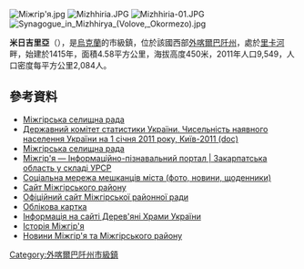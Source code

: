 {{No footnotes|time=2015-09-16T15:08:23+00:00}}
[[Image:Міжгір'я.jpg|right]]
[[Image:Mizhhiria.JPG|right]]
[[Image:Mizhhiria-01.JPG|right]]
[[Image:Synagogue_in_Mizhhirya_(Volove,_Okormezo).jpg|right]]

{{coord|48|31|43|N|23|30|7|E|scale:30000|display=title}}

'''米日吉里亞'''（{{lang-uk|Міжгір'я}}），是[[烏克蘭|烏克蘭]]的市級鎮，位於該國西部[[外喀爾巴阡州|外喀爾巴阡州]]，處於[[里卡河_(蒂薩河支流)|里卡河]]畔，始建於1415年，面積4.58平方公里，海拔高度450米，2011年人口9,549，人口密度每平方公里2,084人。

==參考資料==
*[https://web.archive.org/web/20151012120822/http://rada.mgir.net.ua/ Міжгірська селищна рада]
*[https://web.archive.org/web/20121010205321/http://stat6.stat.lviv.ua/PXWEB2007/ukr/publ/2011/chnas.zip Державний комітет статистики України. Чисельність наявного населення України на 1 січня 2011 року, Київ-2011 (doc)]
*[https://web.archive.org/web/20120424040852/http://rada.mgir.net.ua/?id=1 Міжгірська селищна рада]
* [http://imsu-zakarpattja.com Міжгір'я — Інформаційно-пізнавальний портал | Закарпатська область у складі УРСР]
* [https://web.archive.org/web/20190828024234/http://mgir.net/ Соціальна мережа мешканців міста (фото, новини, щоденники)]
* [https://web.archive.org/web/20200322100405/http://mizgir.com.ua/ Сайт Міжгірського району]
* [https://web.archive.org/web/20120424164823/http://mi.zaua.com/ Офіційний сайт Міжгірської районної ради]
* [http://gska2.rada.gov.ua/pls/z7502/A005?rdat1=29.06.2008&rf7571=11265 Облікова картка]{{dead link|date=2018年4月 |bot=InternetArchiveBot |fix-attempted=yes }}
* [http://www.derev.org.ua/zakarp/mizhhiria.htm Інформація на сайті Дерев'яні Храми України]
* [https://web.archive.org/web/20140116214248/http://xn--80aaazq5agsa4k.net/rubrics/historical-discourse/13620-storya-mzhgrya.html Історія Міжгір'я]
* [https://web.archive.org/web/20160903182554/http://xn--80aaazq5agsa4k.net/ Новини Міжгір'я та Міжгірського району]

{{DEFAULTSORT:Міжгір'я}}
[[Category:外喀爾巴阡州市級鎮|Category:外喀爾巴阡州市級鎮]]


{{Zakarpattia-geo-stub}}